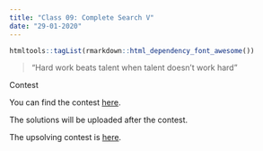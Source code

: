 ```yaml
---
title: "Class 09: Complete Search V"
date: "29-01-2020"
---
```


```r
htmltools::tagList(rmarkdown::html_dependency_font_awesome())
```

> "Hard work beats talent when talent doesn't work hard"

<div class="topic" id="contest">Contest</div>

You can find the contest [here](https://vjudge.net/contest/355171).

The solutions will be uploaded after the contest.

The upsolving contest is [here](https://vjudge.net/contest/355230).
